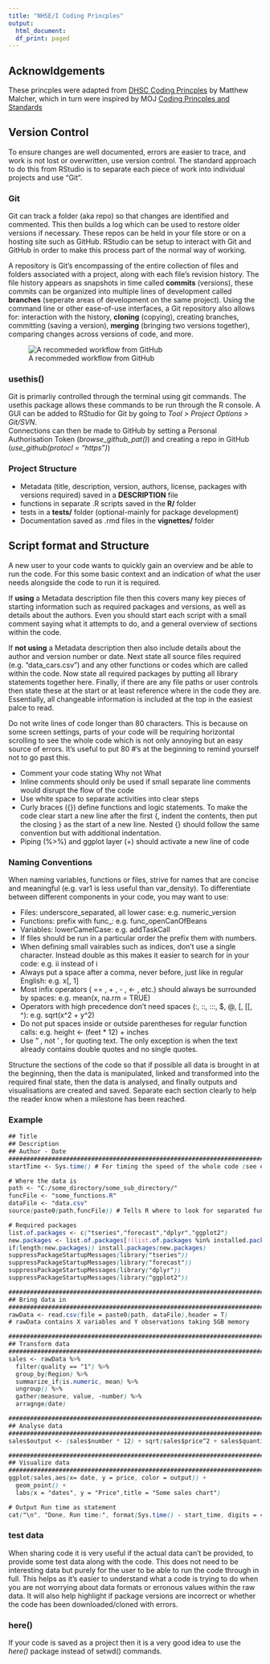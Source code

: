 ```yaml
---
title: "NHSE/I Coding Princples"
output:
  html_document:
  df_print: paged
---
```

  
  
## Acknowldgements 
  
These princples were adapted from [DHSC Coding Princples](https://mattm-dhsc.github.io/coding_principles_book/) 
by Matthew Malcher, which in turn were inspired by MOJ [Coding Princples and Standards](https://moj-analytical-services.github.io/our-coding-standards/web/)

## Version Control

To ensure changes are well documented, errors are easier to trace, and 
work is not lost or overwritten, use version control.  The standard approach 
to do this from RStudio is to separate each piece of work into individual 
projects and use "Git".  

### Git

Git can track a folder (aka repo) so that changes are identified and 
commented.  This then builds a log which can be used to restore older 
versions if necessary.  These repos can be held in your file store or on 
a hosting site such as GitHub.  RStudio can be setup to interact with Git 
and GitHub in order to make this process part of the normal way of working.

A repository is Git's encompassing of the entire collection of files and 
folders associated with a project, along with each file's revision history. 
The file history appears as snapshots in time called **commits** (versions), 
these commits can be organized into multiple lines of development called 
**branches** (seperate areas of development on the same project). Using 
the command line or other ease-of-use interfaces, a Git repository also 
allows for: interaction with the history, **cloning** (copying), creating 
branches, committing (saving a version), **merging** (bringing two versions 
together), comparing changes across versions of code, and more. 

![A recommeded workflow from GitHub](githubflow.png)


### usethis()
Git is primarliy controlled through the terminal using git commands.  The 
usethis package allows these commands to be run through the R console.  A 
GUI can be added to RStudio for Git by going to *Tool > Project Options > Git/SVN*.  
Connections can then be made to GitHub by setting a Personal Authorisation 
Token (*browse_github_pat()*) and creating a repo in GitHub (*use_github(protocl = "https")*)

### Project Structure

- Metadata (title, description, version, authors, license, packages with 
versions required) saved in a **DESCRIPTION** file
- functions in separate .R scripts saved in the **R/** folder
- tests in a **tests/** folder (optional-mainly for package development)
- Documentation saved as .rmd files in the **vignettes/** folder

## Script format and Structure

A new user to your code wants to quickly gain an overview and be able to run 
the code.  For this some basic context and an indication of what the user needs 
alongside the code to run it is required.  

If **using** a Metadata description file then this covers many key pieces of starting 
information such as required packages and versions, as well as details about the 
authors.  Even you should start each script with a small comment saying 
what it attempts to do, and a general overview of sections within the code.  

If **not using** a Metadata description then also include details about the author and 
version number or date.  Next state all source files required (e.g. "data_cars.csv") 
and any other functions or codes which are called within the code.  Now state all 
required packages by putting all library statements together here.  Finally, if there 
are any file paths or user controls then state these at the start or at least reference 
where in the code they are.  Essentially, all changeable information is included 
at the top in the easiest palce to read.

Do not write lines of code longer than 80 characters.  This is because on some 
screen settings, parts of your code will be requiring horizontal scrolling to 
see the whole code which is not only annoying but an easy source of errors.  It's 
useful to put 80 #'s at the beginning to remind yourself not to go past this.

- Comment your code stating Why not What
- Inline comments should only be used if small separate line comments would disrupt the flow of the code
- Use white space to separate activities into clear steps
- Curly braces ({}) define functions and logic statements.  To make the code clear start a new line after the first {, indent the contents, then put the closing } as the start of a new line.  Nested {} should follow the same convention but with additional indentation.
- Piping (%>%) and ggplot layer (+) should activate a new line of code

### Naming Conventions

When naming variables, functions or files, strive for names that are concise and 
meaningful (e.g. var1 is less useful than var_density).  To differentiate between 
different components in your code, you may want to use:
  
- Files: underscore_separated, all lower case: e.g. numeric_version
- Functions: prefix with func_: e.g. func_openCanOfBeans
- Variables: lowerCamelCase: e.g. addTaskCall
- If files should be run in a particular order the prefix them with numbers.
- When defining small vairables such as indices, don't use a single character.  Instead double as this makes it easier to search for in your code: e.g. ii instead of i
- Always put a space after a comma, never before, just like in regular English: e.g. x[, 1]
- Most infix operators ( == ,  + ,  - ,  <- , etc.) should always be surrounded by spaces: e.g. mean(x, na.rm = TRUE)
- Operators with high precedence don't need spaces (:, ::,  :::,  $,  @,  [, [[, ^): e.g. sqrt(x^2 + y^2)
- Do not put spaces inside or outside parentheses for regular function calls: e.g. height <- (feet * 12) + inches
- Use  " , not  ' , for quoting text. The only exception is when the text already contains double quotes and no single quotes.

Structure the sections of the code so that if possible all data is brought in at 
the beginning, then the data is manipulated, linked and transformed into the required 
final state, then the data is analysed, and finally outputs and visualisations are 
created and saved.  Separate each section clearly to help the reader know when a 
milestone has been reached.

### Example

```css
## Title
## Description
## Author - Date
################################################################################
startTime <- Sys.time() # For timing the speed of the whole code (see end)

# Where the data is
path <- "C:/some_directory/some_sub_directory/"
funcFile <- "some_functions.R"
dataFile <- "data.csv"
source(paste0(path,funcFile)) # Tells R where to look for separated functions

# Required packages
list.of.packages <- c("tseries","forecast","dplyr","ggplot2")
new.packages <- list.of.packages[!(list.of.packages %in% installed.packages()[,"Package"])]
if(length(new.packages)) install.packages(new.packages)
suppressPackageStartupMessages(library("tseries")) 
suppressPackageStartupMessages(library("forecast"))
suppressPackageStartupMessages(library("dplyr")) 
suppressPackageStartupMessages(library("ggplot2")) 

################################################################################
## Bring data in
################################################################################
rawData <- read.csv(file = paste0(path, dataFile),header = T)
# rawData contains X variables and Y observations taking 5GB memory

################################################################################
## Transform data
################################################################################
sales <- rawData %>%
  filter(quality == "1") %>% 
  group_by(Region) %>% 
  summarize_if(is.numeric, mean) %>% 
  ungroup() %>%
  gather(measure, value, -number) %>%
  arragnge(date)

################################################################################
## Analyse data
################################################################################
sales$output <- (sales$number * 12) + sqrt(sales$price^2 + sales$quantity^2)

################################################################################
## Visualize data
################################################################################
ggplot(sales,aes(x= date, y = price, color = output)) + 
  geom_point() + 
  labs(x = "dates", y = "Price",title = "Some sales chart")

# Output Run time as statement
cat("\n", "Done, Run time:", format(Sys.time() - start_time, digits = 4), "\n") 
```

### test data

When sharing code it is very useful if the actual data can't be provided, to provide 
some test data along with the code.  This does not need to be interesting data but 
purely for the user to be able to run the code through in full.  This helps as it's 
easier to understand what a code is trying to do when you are not worrying about data 
formats or erronous values within the raw data.  It will also help highlight if 
package versions are incorrect or whether the code has been downloaded/cloned with errors.

### here()

If your code is saved as a project then it is a very good idea to use the *here()*
package instead of setwd() commands.